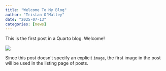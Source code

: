 ```yaml
---
title: "Welcome To My Blog"
author: "Tristan O'Malley"
date: "2025-07-13"
categories: [news]
---
```


This is the first post in a Quarto blog. Welcome!

![](thumbnail.jpg)

Since this post doesn't specify an explicit `image`, the first image in the post will be used in the listing page of posts.
